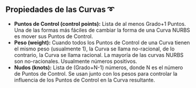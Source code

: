 ## Propiedades de las Curvas ➰

- **Puntos de Control (control points):** Lista de al menos Grado+1 Puntos. Una de las formas más fáciles de cambiar la forma de una Curva NURBS es mover sus Puntos de Control.
- **Peso (weight):** Cuando todos los Puntos de Control de una Curva tienen el mismo peso (usualmente 1), la Curva se llama no-racional, de lo contrario, la Curva se llama racional. La mayoría de las curvas NURBS son no-racionales. Usualmente números positivos.
- **Nudos (knots):** Lista de (Grado+N-1) números, donde N es el número de Puntos de Control. Se usan junto con los pesos para controlar la influencia de los Puntos de Control en la Curva resultante.
